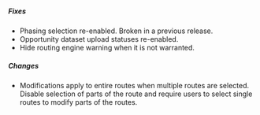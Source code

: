 ##### Fixes

- Phasing selection re-enabled. Broken in a previous release.
- Opportunity dataset upload statuses re-enabled.
- Hide routing engine warning when it is not warranted.

##### Changes

- Modifications apply to entire routes when multiple routes are selected. Disable selection of parts of the route and require users to select single routes to modify parts of the routes.

